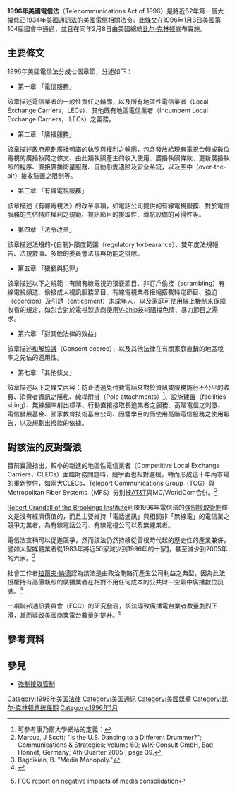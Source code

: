 '''1996年美國電信法'''（Telecommunications Act of 1996）是將近62年第一個大幅修正[[1934年美國通訊法|1934年美國通訊法]]的美國電信相關法令。此條文在1996年1月3日美國第104屆國會中通過，並且在同年2月8日由美國總統[[比尔·克林顿|比尔·克林顿]]宣布實施。

== 主要條文 ==
1996年美國電信法分成七個章節，分述如下：
* 第一章 「電信服務」

該章描述電信業者的一般性責任之輪廓，以及所有地區性電信業者（Local Exchange Carriers，LECs）、其他既有地區電信業者（Incumbent Local Exchange Carriers，ILECs）之義務。

* 第二章 「廣播服務」

該章描述政府規劃廣播頻譜的執照與權利之輪廓，包含發放給現有電視台轉成數位電視的廣播執照之條文、由此類執照產生的收入使用、廣播執照條款、更新廣播執照的程序、直接廣播衛星服務、自動船隻遇險及安全系統，以及空中（over-the-air）接收裝置之限制等。

* 第三章 「有線電視服務」

該章描述《有線電視法》的改革事項，如電話公司提供的有線電視服務、對於電信服務的先佔特許權利之規範、視訊節目的接取性、導航設備的可得性等。

* 第四章 「法令改革」

該章描述法規的-{自制}-限度範圍（regulatory forbearance）、雙年度法規報告、法規救濟、多餘的委員會法規與功能之排除。

* 第五章 「猥褻與犯罪」

該章描述以下之規範：有關有線電視的猥褻節目、非訂戶偷接（scrambling）有線電視頻道、偷接成人視訊服務節目、有線電視業者拒絕搭載特定節目、強迫（coercion）及引誘（enticement）未成年人，以及家庭可使用線上機制來保障收看的規定，如包含對於電視製造商使用[[V-chip|V-chip]]技術阻擋色情、暴力節目之需求。

* 第六章 「對其他法律的效益」

該章描述[[和解協議|和解協議]]（Consent decree），以及其他法律在有關家庭直銷的地區稅率之先佔的適用性。

* 第七章 「其他條文」

該章描述以下之條文內容：防止透過免付費電話來對於資訊或服務施行不公平的收費、消費者資訊之隱私、線桿附掛（Pole attachments）<ref>可參考康乃爾大學網站的定義：{{cite web |url=http://www4.law.cornell.edu/uscode/uscode47/usc_sec_47_00000224----000-.html |title=存档副本 |accessdate=2008-10-05 |deadurl=yes |archiveurl=https://web.archive.org/web/20090305134050/http://www4.law.cornell.edu/uscode/uscode47/usc_sec_47_00000224----000-.html |archivedate=2009-03-05 }}</ref>、設施建置（facilities siting）、無線頻率射出標準、行動直接接取長途業者之服務、高階電信之刺激、電信發展基金、國家教育技術基金公司、因醫學目的而使用高階電信服務之使用報告，以及規劃出撥款的依據。

== 對該法的反對聲浪 ==
目前實證指出，較小的新進的地區性電信業者（Competitive Local Exchange Carriers，CLECs）面臨財務問題時，競爭面也相對遲緩，轉而形成這十年內市場的重新整併，如兩大CLECs，Teleport Communications Group（TCG）與Metropolitan Fiber Systems（MFS）分別被[[AT&T|AT&T]]與MC/WorldCom合併。<ref>Marcus, J Scott; "Is the U.S. Dancing to a Different Drummer?"; Communications & Strategies; volume 60; WIK-Consult GmbH, Bad Honnef, Germany; 4th Quarter 2005 {{cite web |url=http://www.idate.org/fic/revue_telech/132/CS60%20MARCUS.pdf |title=存档副本 |accessdate=2006-12-05 |deadurl=yes |archiveurl=https://web.archive.org/web/20061124210354/http://www.idate.org/fic/revue_telech/132/CS60%20MARCUS.pdf |archivedate=2006-11-24 }}; page 39.</ref>

[https://web.archive.org/web/20071102003149/http://www3.brookings.edu/experts/crandallr.aspx Robert Crandall of the Brookings Institute]則陳1996年電信法的[[強制接取管制|強制接取管制]]條文是沒有經濟價值的，而且主要維持「電話通訊」與相關非「無線電」的電信業之競爭力業者，為有線電話公司、有線電視公司以及無線業者。

電信法宣稱可以促進競爭，然而該法仍然持續從雷根時代起的歷史性的產業兼併，譬如大型媒體業者從1983年將近50家減少到1996年的十家[http://www.sfbg.com/blogs/bruce/2007/04/a_guest_blog_item_by_ben_bagdi.html]{{Wayback|url=http://www.sfbg.com/blogs/bruce/2007/04/a_guest_blog_item_by_ben_bagdi.html |date=20090417044251 }}，甚至減少到2005年的六家。<ref>Bagdikian, B. "Media Monopoly."</ref>

社會工作者[[拉爾夫·納德|拉爾夫·納德]]認為該法是由政治賄賂而產生公司利益之典型，因為此法授權持有高價執照的廣播業者在相對不用任何成本的公共財－空氣中廣播數位訊號。<ref>{{Cite web |url=http://www.thirdworldtraveler.com/Nader/CutCorpWelfare_Nader.html |title=Cutting Corporate Welfare by Ralph Nader<!-- Bot generated title --> |accessdate=2008-10-05 |archive-date=2020-01-27 |archive-url=https://web.archive.org/web/20200127171033/http://thirdworldtraveler.com/Nader/CutCorpWelfare_Nader.html |dead-url=no }}</ref>

一項聯邦通訊委員會（FCC）的研究發現，該法導致廣播電台業者數量劇烈下滑，甚而導致美國商業電台數量的提升。<ref>{{cite web |url=http://www.stopbigmedia.com/files/radio_ownership.pdf |title=存档副本 |accessdate=2006年9月20日 |deadurl=yes |archiveurl=https://web.archive.org/web/20061009003804/http://www.stopbigmedia.com/files/radio_ownership.pdf |archivedate=2006年10月9日 |df= }} FCC report on negative impacts of media consolidation</ref>

== 參考資料 ==
{{Reflist|2}}

== 參見 ==
* [[強制接取管制|強制接取管制]]

{{Authority control}}
[[Category:1996年美国法律|Category:1996年美国法律]]
[[Category:美国通讯|Category:美国通讯]]
[[Category:美國媒體|Category:美國媒體]]
[[Category:比尔·克林顿总统任期|Category:比尔·克林顿总统任期]]
[[Category:1996年1月|Category:1996年1月]]